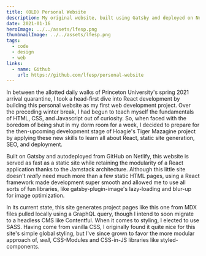 ```yaml
---
title: (OLD) Personal Website
description: My original website, built using Gatsby and deployed on Netlify as an exercise in learning React development.
date: 2021-01-16
heroImage: ../../assets/lfesp.png
thumbnailImage: ../../assets/lfesp.png
tags:
  - code
  - design
  - web
links: 
  - name: Github
    url: https://github.com/lfesp/personal-website
---
```


In between the allotted daily walks of Princeton University's spring 2021 arrival quarantine, I took a head-first dive into React development by building this personal website as my first web development project.
Over the preceding winter break, I had begun to teach myself the fundamentals of HTML, CSS, and Javascript out of curiosity.
So, when faced with the boredom of being shut in my dorm room for a week, I decided to prepare for the then-upcoming development stage of Hoagie's Tiger Mazagine project by applying these new skills to learn all about React, static site generation, SEO, and deployment.

Built on Gatsby and autodeployed from GitHub on Netlify, this website is served as fast as a static site while retaining the modularity of a React application thanks to the Jamstack architecture. Although this little site doesn't _really_ need much more than a few static HTML pages,
using a React framework made development super smooth and allowed me to use all sorts of fun libraries, like gatsby-plugin-image's lazy-loading and blur-up for image optimization.

In its current state, this site generates project pages like this one from MDX files pulled locally using a GraphQL query, though I intend to soon migrate to a headless CMS like Contentful.
When it comes to styling, I elected to use SASS. Having come from vanilla CSS, I originally found it quite nice for this site's simple global styling, but I've since grown to favor the more modular approach of, _well_, CSS-Modules and CSS-in-JS libraries like styled-components.

